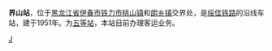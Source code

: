 {{Infobox China railway station 
|车站名称 = 界山站
|车站名称拼音 = Jieshan
|车站位置 = [[黑龙江省|黑龙江省]][[伊春市|伊春市]][[铁力市|铁力市]][[桃山镇|桃山镇]]和[[朗乡镇|朗乡镇]]交界处
|线路 = [[绥佳铁路|绥佳铁路]]
|车站等级 = [[五等站_(中铁)|五等站]]
}}

'''界山站'''，位于[[黑龙江省|黑龙江省]][[伊春市|伊春市]][[铁力市|铁力市]][[桃山镇|桃山镇]]和[[朗乡镇|朗乡镇]]交界处，是[[绥佳铁路|绥佳铁路]]的沿线车站，建于1951年。为[[五等站_(中铁)|五等站]]，本站目前办理客运业务。

{{China-rail-stub}}
{{绥佳铁路}}

[[Category:伊春市铁路车站|J]]